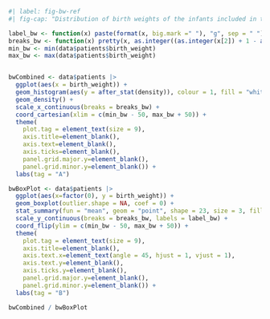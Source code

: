 ```r
#| label: fig-bw-ref
#| fig-cap: "Distribution of birth weights of the infants included in this report. A is a histogram in 50 g steps with density curve and B is a boxplot. Vertical lines in the boxplot represent the 25%, 50% and 75% quantiles, the diamond represents the pooled arithmetic mean."

label_bw <- function(x) paste(format(x, big.mark =" "), "g", sep = " ")
breaks_bw <- function(x) pretty(x, as.integer((as.integer(x[2]) + 1 - as.integer(x[1])) / 100))
min_bw <- min(data$patients$birth_weight)
max_bw <- max(data$patients$birth_weight)


bwCombined <- data$patients |>
  ggplot(aes(x = birth_weight)) +
  geom_histogram(aes(y = after_stat(density)), colour = 1, fill = "white", binwidth = 50, boundary = 25, closed = "left") +
  geom_density() +
  scale_x_continuous(breaks = breaks_bw) +
  coord_cartesian(xlim = c(min_bw - 50, max_bw + 50)) +
  theme(
    plot.tag = element_text(size = 9),
    axis.title=element_blank(),
    axis.text=element_blank(),
    axis.ticks=element_blank(),
    panel.grid.major.y=element_blank(),
    panel.grid.minor.y=element_blank()) +
  labs(tag = "A")

bwBoxPlot <- data$patients |>
  ggplot(aes(x=factor(0), y = birth_weight)) +
  geom_boxplot(outlier.shape = NA, coef = 0) +
  stat_summary(fun = "mean", geom = "point", shape = 23, size = 3, fill = "white") +
  scale_y_continuous(breaks = breaks_bw, labels = label_bw) +
  coord_flip(ylim = c(min_bw - 50, max_bw + 50)) +
  theme(
    plot.tag = element_text(size = 9),
    axis.title=element_blank(),
    axis.text.x=element_text(angle = 45, hjust = 1, vjust = 1),
    axis.text.y=element_blank(),
    axis.ticks.y=element_blank(),
    panel.grid.major.y=element_blank(),
    panel.grid.minor.y=element_blank()) +
  labs(tag = "B")

bwCombined / bwBoxPlot
```
